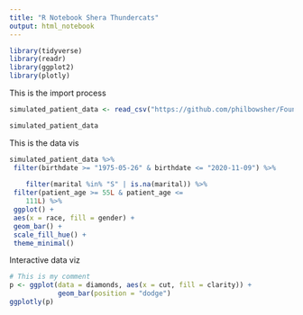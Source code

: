 ```yaml
---
title: "R Notebook Shera Thundercats"
output: html_notebook
---
```



```r
library(tidyverse)
library(readr)
library(ggplot2)
library(plotly)
```

This is the import process

```r
simulated_patient_data <- read_csv("https://github.com/philbowsher/Foundation-of-the-R-Workflow-workshop-2019-09-06/raw/master/Examples/data/simulated_patient_data.csv")

simulated_patient_data
```

This is the data vis

```r
simulated_patient_data %>%
 filter(birthdate >= "1975-05-26" & birthdate <= "2020-11-09") %>%
 
    filter(marital %in% "S" | is.na(marital)) %>%
 filter(patient_age >= 55L & patient_age <= 
    111L) %>%
 ggplot() +
 aes(x = race, fill = gender) +
 geom_bar() +
 scale_fill_hue() +
 theme_minimal()
```

Interactive data viz

```r
# This is my comment
p <- ggplot(data = diamonds, aes(x = cut, fill = clarity)) +
            geom_bar(position = "dodge")
ggplotly(p)

```